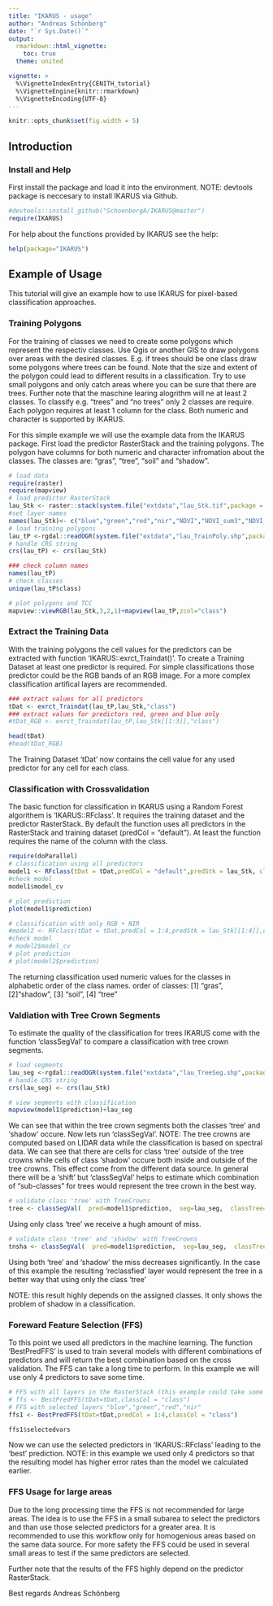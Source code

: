```yaml
---
title: "IKARUS - usage"
author: "Andreas Schönberg"
date: "`r Sys.Date()`"
output:
  rmarkdown::html_vignette:
    toc: true
  theme: united

vignette: >
  %\VignetteIndexEntry{CENITH_tutorial}
  %\VignetteEngine{knitr::rmarkdown}
  %\VignetteEncoding{UTF-8}
---
```


```r
knitr::opts_chunk$set(fig.width = 5)
```

## Introduction

### Install and Help

First install the package and load it into the environment.
NOTE: devtools package is neccesary to install IKARUS via Github.
```r
#devtools::install_github("SchoenbergA/IKARUS@master")
require(IKARUS)

```

For help about the functions provided by IKARUS see the help:

```r
help(package="IKARUS")
```

## Example of Usage

This tutorial will give an example how to use IKARUS for pixel-based classification approaches.

### Training Polygons

For the training of classes we need to create some polygons which represent the respectiv classes.
Use Qgis or another GIS to draw polygons over areas with the desired classes. E.g. if trees should be one class draw some polygons where trees can be found. Note that the size and extent of the polygon could lead to different results in a classification. Try to use small polygons and only catch areas where you can be sure that there are trees. Further note that the maschine learing alogrithm will ne at least 2 classes. To classify e.g. "trees" and "no trees" only 2 classes are require. Each polygon requires at least 1 column for the class. Both numeric and character is supported by IKARUS.

For this simple example we will use the example data from the IKARUS package. First load the predictor RasterStack and the training polygons. The polygon have columns for both numeric and character infromation about the classes. The classes are: "gras", "tree", "soil" and "shadow".

```r
# load data
require(raster)
require(mapview)
# load predictor RasterStack
lau_Stk <- raster::stack(system.file("extdata","lau_Stk.tif",package = "IKARUS"))
#set layer names
names(lau_Stk)<- c("blue","green","red","nir","NDVI","NDVI_sum3","NDVI_sobel3")
# load training polygons
lau_tP <-rgdal::readOGR(system.file("extdata","lau_TrainPoly.shp",package = "IKARUS"))
# handle CRS string
crs(lau_tP) <- crs(lau_Stk)
```

```r
### check column names
names(lau_tP)
# check classes
unique(lau_tP$class)

# plot polygons and TCC
mapview::viewRGB(lau_Stk,3,2,1)+mapview(lau_tP,zcol="class")
```

### Extract the Training Data

With the training polygons the cell values for the predictors can be extracted with function 'IKARUS::exrct_Traindat()'. To create a Training Dataset at least one predictor is required. For simple classifications those predictor could be the RGB bands of an RGB image. For a more complex classification artifical layers are recommended.

```r

### extract values for all predictors
tDat <- exrct_Traindat(lau_tP,lau_Stk,"class")
### extract values for predictors red, green and blue only
#tDat_RGB <- exrct_Traindat(lau_tP,lau_Stk[[1:3]],"class")
```

```r
head(tDat)
#head(tDat_RGB)

```
The Training Dataset 'tDat' now contains the cell value for any used predictor for any cell for each class.


### Classification with Crossvalidation

The basic function for classification in IKARUS using a Random Forest algorithem is 'IKARUS::RFclass'.
It requires the training dataset and the predictor RasterStack. By default the function uses all predictors in the RasterStack and training dataset (predCol = "default"). At least the function requires the name of the column with the class.

```r
require(doParallel)
# classification using all predictors
model1 <- RFclass(tDat = tDat,predCol = "default",predStk = lau_Stk, classCol = "class")
#check model
model1$model_cv
```

```r
# plot prediction
plot(model1$prediction)

# classification with only RGB + NIR
#model2 <- RFclass(tDat = tDat,predCol = 1:4,predStk = lau_Stk[[1:4]],classCol = "class")
#check model
# model2$model_cv
# plot prediction
# plot(model2$prediction)
```
The returning classification used numeric values for the classes in alphabetic order of the class names.
order of classes: [1] "gras", [2]"shadow", [3] "soil", [4] "tree"

### Valdiation with Tree Crown Segments

To estimate the quality of the classification for trees IKARUS come with the function 'classSegVal' to compare a classification with tree crown segments.

```r
# load segments
lau_seg <-rgdal::readOGR(system.file("extdata","lau_TreeSeg.shp",package = "IKARUS"))
# handle CRS string
crs(lau_seg) <- crs(lau_Stk)
```

```r
# view segments with classification
mapview(model1$prediction)+lau_seg


```

We can see that within the tree crown segments both the classes 'tree' and 'shadow' occure.
Now lets run 'classSegVal'. NOTE: The tree crowns are computed based on LIDAR data while the classification is based on spectral data. We can see that there are cells for class 'tree' outside of the tree crowns while cells of class 'shadow' occure both inside and outside of the tree crowns. This effect come from the different data source. In general there will be a 'shift' but 'classSegVal' helps to estimate which combination of "sub-classes" for trees would represent the tree crown in the best way. 

```r
# validate class 'tree' with TreeCrowns
tree <- classSegVal(  pred=model1$prediction,  seg=lau_seg,  classTree=4,  reclass=NULL)

```

Using only class 'tree' we receive a hugh amount of miss.

```r
# validate class 'tree' and 'shadow' with TreeCrowns
tnsha <- classSegVal(  pred=model1$prediction,  seg=lau_seg,  classTree=4,  reclass=2)

```

Using both 'tree' and 'shadow' the miss decreases significantly.
In the case of this example the resulting 'reclassfied' layer would represent the tree in a better way that using only the class 'tree'

NOTE: this result highly depends on the assigned classes. It only shows the problem of shadow in a classification.

### Foreward Feature Selection (FFS)

To this point we used all predictors in the machine learning. The function 'BestPredFFS' is used to train several models with different combinations of predictors and will return the best combination based on the cross validation. The FFS can take a long time to perform. In this example we will use only 4 predictors to save some time.

```r
# FFS with all layers in the RasterStack (this example could take some minutes)
# ffs <- BestPredFFS(tDat=tDat,classCol = "class")
# FFS with selected layers "blue","green","red","nir"
ffs1 <- BestPredFFS(tDat=tDat,predCol = 1:4,classCol = "class")
```

```r
ffs1$selectedvars
```
Now we can use the selected predictors in 'IKARUS::RFclass' leading to the 'best' prediction.
NOTE: in this example we used only 4 predictors so that the resulting model has higher error rates than the model we calculated earlier. 

### FFS Usage for large areas

Due to the long processing time the FFS is not recommended for large areas. The idea is to use the FFS in a small subarea to select the predictors and than use those selected predictors for a greater area. It is recommended to use this workflow only for homogenious areas based on the same data source. For more safety the FFS could be used in several small areas to test if the same predictors are selected.

Further note that the results of the FFS highly depend on the predictor RasterStack.

Best regards
Andreas Schönberg

